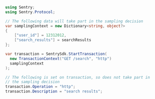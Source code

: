 ```csharp
using Sentry;
using Sentry.Protocol;

// The following data will take part in the sampling decision
var samplingContext = new Dictionary<string, object?>
{
    ["user_id"] = 12312012,
    ["search_results"] = searchResults
};

var transaction = SentrySdk.StartTransaction(
  new TransactionContext("GET /search", "http")
  samplingContext
);

// The following is set on transaction, so does not take part in
// the sampling decision
transaction.Operation = "http";
transaction.Description = "search results";
```
